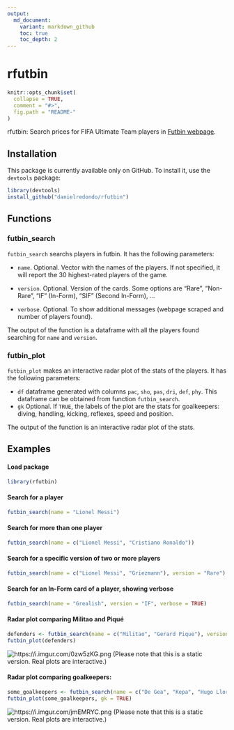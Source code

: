 ```yaml
---
output:
  md_document:
    variant: markdown_github
    toc: true
    toc_depth: 2
---
```

 
rfutbin
=================

```r
knitr::opts_chunk$set(
  collapse = TRUE,
  comment = "#>",
  fig.path = "README-"
)
```

rfutbin: Search prices for FIFA Ultimate Team players in [Futbin webpage](https://www.futbin.com).

## Installation

This package is currently available only on GitHub. To install it, use the
`devtools` package:

```r
library(devtools)
install_github("danielredondo/rfutbin")
```

## Functions

### futbin_search 

`futbin_search` searchs players in futbin. It has the following parameters:

- `name`. Optional. Vector with the names of the players. If not specified, it will report the 30 highest-rated players of the game.

- `version`. Optional. Version of the cards. Some options are "Rare", "Non-Rare", "IF" (In-Form), "SIF" (Second In-Form), ...

- `verbose`. Optional. To show additional messages (webpage scraped and number of players found).

The output of the function is a dataframe with all the players found searching for `name` and  `version`.


### futbin_plot 

`futbin_plot` makes an interactive radar plot of the stats of the players. It has the following parameters:

- `df` dataframe generated with columns `pac`, `sho`, `pas`, `dri`, `def`, `phy`. This dataframe can be obtained from function `futbin_search`.
- `gk` Optional. If `TRUE`, the labels of the plot are the stats for goalkeepers: diving, handling, kicking, reflexes, speed and position.

The output of the function is an interactive radar plot of the stats.

## Examples

#### Load package

```r
library(rfutbin)
```

#### Search for a player

```r
futbin_search(name = "Lionel Messi")
```

#### Search for more than one player

```r
futbin_search(name = c("Lionel Messi", "Cristiano Ronaldo"))
```

#### Search for a specific version of two or more players

```r
futbin_search(name = c("Lionel Messi", "Griezmann"), version = "Rare")
```

#### Search for an In-Form card of a player, showing verbose

```r
futbin_search(name = "Grealish", version = "IF", verbose = TRUE)
```

#### Radar plot comparing Militao and Piqué

```r
defenders <- futbin_search(name = c("Militao", "Gerard Pique"), version = "Rare")
futbin_plot(defenders)
```

![https://i.imgur.com/0zw5zKG.png](https://i.imgur.com/0zw5zKG.png)
(Please note that this is a static version. Real plots are interactive.)

#### Radar plot comparing goalkeepers:

```r
some_goalkeepers <- futbin_search(name = c("De Gea", "Kepa", "Hugo Lloris"), version = "Rare")
futbin_plot(some_goalkeepers, gk = TRUE)
```

![https://i.imgur.com/jmEMRYC.png](https://i.imgur.com/jmEMRYC.png)
(Please note that this is a static version. Real plots are interactive.)
